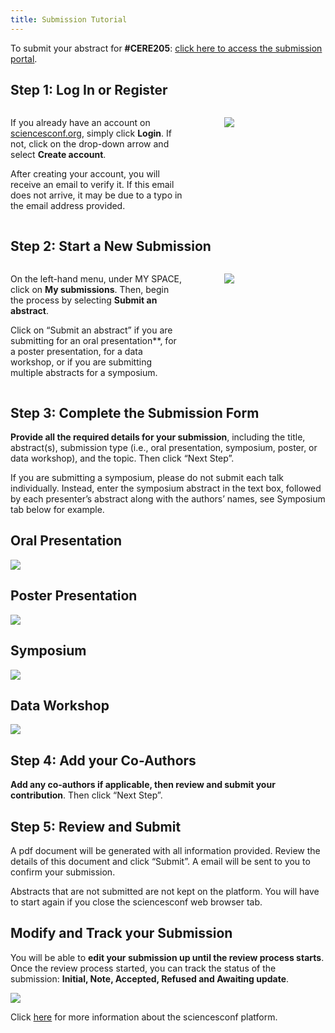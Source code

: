 ```yaml
---
title: Submission Tutorial
---
```


To submit your abstract for **#CERE205**: [click here to access the submission portal](https://cere2025.sciencesconf.org/){.btn .btn-outline-primary .btn role="button" data-toggle="tooltip" title="CERE2025 Submission Portal"}.

## Step 1: Log In or Register

::: columns
::: {.column width="60%"}
If you already have an account on [sciencesconf.org](https://cere2025.sciencesconf.org/), simply click **Login**. If not, click on the drop-down arrow and select **Create account**.

::: {.callout-warning title="Email Verification"}
After creating your account, you will receive an email to verify it. If this email does not arrive, it may be due to a typo in the email address provided.
:::

:::
::: {.column width="5%"}
:::
::: {.column width="35%"}
![](../images/step_1.png)
:::
:::

## Step 2: Start a New Submission

::: columns
::: {.column width="60%"}
On the left-hand menu, under MY SPACE, click on **My submissions**. Then, begin the process by selecting **Submit an abstract**.

::: {.callout-warning title='Click "Submit an abstract" for any submission'}
Click on "Submit an abstract" if you are submitting for an oral presentation**, for a poster presentation, for a data workshop, or if you are submitting multiple abstracts for a symposium.
:::
:::
::: {.column width="5%"}
:::
::: {.column width="35%"}
![](../images/step_2.png)
:::
:::

## Step 3: Complete the Submission Form

<!-- ::: columns -->
<!-- ::: {.column width="60%"} -->
**Provide all the required details for your submission**, including the title, abstract(s), submission type (i.e., oral presentation, symposium, poster, or data workshop), and the topic. Then click "Next Step".

::: {.callout-warning title="Symposium Submission"}
If you are submitting a symposium, please do not submit each talk individually. Instead, enter the symposium abstract in the text box, followed by each presenter’s abstract along with the authors’ names, see Symposium tab below for example.
:::

<!-- ::: -->
<!-- ::: {.column width="5%"} -->
<!-- ::: -->
<!-- ::: {.column width="35%"} -->
<!-- ![](../images/step_3.png) -->
<!-- ::: -->
<!-- ::: -->

::: {.panel-tabset .nav-pills}

## Oral Presentation

![](../images/submit_oral.png)

## Poster Presentation

![](../images/submit_poster.png)

## Symposium

![](../images/submit_symposium.png)

## Data Workshop

![](../images/submit_data.png)

:::

## Step 4: Add your Co-Authors

**Add any co-authors if applicable, then review and submit your contribution**. Then click "Next Step".

## Step 5: Review and Submit

A pdf document will be generated with all information provided. Review the details of this document and click "Submit". A email will be sent to you to confirm your submission.

::: {.callout-warning title="Abstracts not submitted are not saved"}
Abstracts that are not submitted are not kept on the platform. You will have to start again if you close the sciencesconf web browser tab.
:::

## Modify and Track your Submission

You will be able to **edit your submission up until the review process starts**. Once the review process started, you can track the status of the submission: **Initial, Note, Accepted, Refused and Awaiting update**.

![](../images/step_4.png)

Click [here](https://doc.sciencesconf.org/en/deposer/soumettre.html) for more information about the sciencesconf platform.